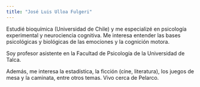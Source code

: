 ```yaml
---
title: "José Luis Ulloa Fulgeri"
---
```


Estudié bioquímica (Universidad de Chile) y me especializé en psicología experimental y neurociencia cognitiva. Me interesa entender las bases psicológicas y biológicas de las emociones y la cognición motora.

Soy profesor asistente en la Facultad de Psicología de la Universidad de Talca.

Además, me interesa la estadística, la ficción (cine, literatura), los juegos de mesa y la caminata, entre otros temas.
Vivo cerca de Pelarco.